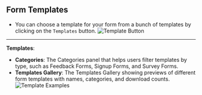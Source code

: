 ## Form Templates

- You can choose a template for your form from a bunch of templates by clicking on the `Templates` button.
  ![Template Button](/images/template_button.png)

---

**Templates**:

- **Categories**: The Categories panel that helps users filter templates by type, such as Feedback Forms, Signup Forms, and Survey Forms.
- **Templates Gallery**: The Templates Gallery showing previews of different form templates with names, categories, and download counts.
  ![Template Examples](/images/template_examples.png)
